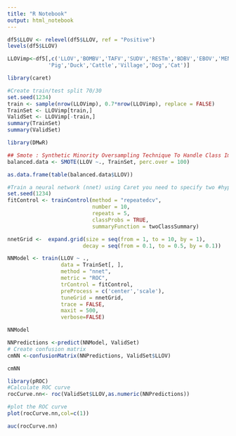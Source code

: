 ---
title: "R Notebook"
output: html_notebook
---


```{r}
df5$LLOV <- relevel(df5$LLOV, ref = "Positive")
levels(df5$LLOV)
```


```{r}
LLOVimp<-df5[,c('LLOV','BOMBV','TAFV','SUDV','RESTm','BDBV','EBOV','MENV',
             'Pig','Duck','Cattle','Village','Dog','Cat')]
```



```{r}
library(caret)
```

```{r}
#Create train/test split 70/30
set.seed(1234)
train <- sample(nrow(LLOVimp), 0.7*nrow(LLOVimp), replace = FALSE)
TrainSet <- LLOVimp[train,]
ValidSet <- LLOVimp[-train,]
summary(TrainSet)
summary(ValidSet)
```
```{r}
library(DMwR)

## Smote : Synthetic Minority Oversampling Technique To Handle Class Imbalance In Binary Classification; code below puts it at 1:1 balance
balanced.data <- SMOTE(LLOV ~., TrainSet, perc.over = 100)

as.data.frame(table(balanced.data$LLOV))
```

```{r}
#Train a neural network (nnet) using Caret you need to specify two #hyper-parameters: size and decay. Size is the number of units in hidden #layer (nnet fit a single hidden layer neural network) and decay is the #regularization parameter to avoid over-fitting. Keep in mind that for each #R package the name of the hyper-parameters can change. This prevents overfitting as opposed to the previous code.
set.seed(1234)
fitControl <- trainControl(method = "repeatedcv", 
                           number = 10, 
                           repeats = 5, 
                           classProbs = TRUE, 
                           summaryFunction = twoClassSummary)

nnetGrid <-  expand.grid(size = seq(from = 1, to = 10, by = 1),
                        decay = seq(from = 0.1, to = 0.5, by = 0.1))

NNModel <- train(LLOV ~ ., 
                 data = TrainSet[, ],
                 method = "nnet",
                 metric = "ROC",
                 trControl = fitControl,
                 preProcess = c('center','scale'),
                 tuneGrid = nnetGrid,
                 trace = FALSE,
                 maxit = 500,
                 verbose=FALSE)
```

```{r}
NNModel
```
```{r}
NNPredictions <-predict(NNModel, ValidSet)
# Create confusion matrix
cmNN <-confusionMatrix(NNPredictions, ValidSet$LLOV)
```

```{r}
cmNN
```
```{r}
library(pROC)
#Calculate ROC curve
rocCurve.nn<- roc(ValidSet$LLOV,as.numeric(NNPredictions))
```
```{r}
#plot the ROC curve
plot(rocCurve.nn,col=c(1))
```
```{r}
auc(rocCurve.nn)
```

